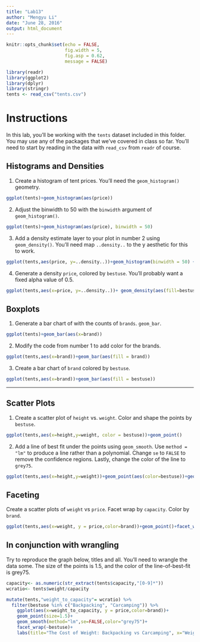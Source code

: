 ```yaml
---
title: "Lab13"
author: "Mengyu Li"
date: "June 28, 2016"
output: html_document
---
```


```r
knitr::opts_chunk$set(echo = FALSE, 
                      fig.width = 5,
                      fig.asp = 0.62,
                      message = FALSE)
```

```r
library(readr)
library(ggplot2)
library(dplyr)
library(stringr)
tents <- read_csv("tents.csv")
```
# Instructions
In this lab, you'll be working with the `tents` dataset included in this folder.  You may use any of the packages that we've covered in class so far.  You'll need to start by reading in the data with `read_csv` from `readr` of course.

## Histograms and Densities
1.  Create a histogram of tent prices.  You'll need the `geom_histogram()` geometry.
```r
ggplot(tents)+geom_histogram(aes(price))
```

2.  Adjust the binwidth to 50 with the `binwidth` argument of `geom_histogram()`.
```r
ggplot(tents)+geom_histogram(aes(price), binwidth = 50)
```

3.  Add a density estimate layer to your plot in number 2 using `geom_density()`.  You'll need map `..density..` to the y aesthetic for this to work.
```r
ggplot(tents,aes(price, y=..density..))+geom_histogram(binwidth = 50) + geom_density()
```

4.  Generate a density `price`, colored by `bestuse`.  You'll probably want a fixed alpha value of 0.5.
```r
ggplot(tents,aes(x=price, y=..density..))+ geom_density(aes(fill=bestuse,alpha = 0.5))
```

## Boxplots
1.  Generate a bar chart of with the counts of `brands`. `geom_bar`.

```r
ggplot(tents)+geom_bar(aes(x=brand))
```


2.  Modify the code from number 1 to add color for the brands.

```r
ggplot(tents,aes(x=brand))+geom_bar(aes(fill = brand))
```

3.  Create a bar chart of `brand` colored by `bestuse`.
```r
ggplot(tents,aes(x=brand))+geom_bar(aes(fill = bestuse))
```

---

## Scatter Plots

1.  Create a scatter plot of `height` vs. `weight`.  Color and shape the points by `bestuse`. 
```r
ggplot(tents,aes(x=height,y=weight, color = bestuse))+geom_point()
```

2.  Add a line of best fit under the points using `geom_smooth`.  Use `method = "lm"` to produce a line rather than a polynomial.  Change `se` to `FALSE` to remove the confidence regions.  Lastly, change the color of the line to `grey75`.
```r
ggplot(tents,aes(x=height,y=weight))+geom_point(aes(color=bestuse))+geom_smooth(method="lm",se = FALSE,color="grey75")
```

## Faceting

Create a scatter plots of `weight` vs `price`.  Facet wrap by `capacity`.  Color by `brand`.
```r
ggplot(tents,aes(x=weight, y = price,color=brand))+geom_point()+facet_wrap(~capacity)
```

## In conjunction with wrangling

Try to reproduce the graph below, titles and all.  You'll need to wrangle the data some.  The size of the points is 1.5, and the color of the line-of-best-fit is grey75.
```r
capacity<- as.numeric(str_extract(tents$capacity,"[0-9]*"))
wcratio<- tents$weight/capacity

mutate(tents,"weight_to_capacity"= wcratio) %>% 
  filter(bestuse %in% c("Backpacking", "Carcamping")) %>% 
    ggplot(aes(x=weight_to_capacity, y = price,color=brand))+
    geom_point(size=1.5)+
    geom_smooth(method="lm",se=FALSE,color="grey75")+
    facet_wrap(~bestuse)+
    labs(title="The Cost of Weight: Backpacking vs Carcamping", x="Weight-to-Capacity (g/person)", y = "Price (USD)")
```

